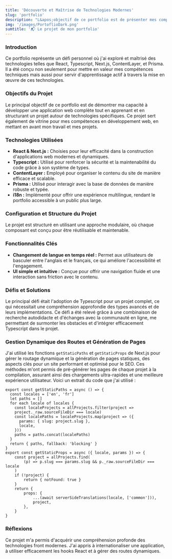 ```yaml
---
title: 'Découverte et Maîtrise de Technologies Modernes'
slug: 'portfolio'
description: "L&apos;objectif de ce portfolio est de présenter mes compétences et d'apprendre à structurer un projet autour d'un écosystème de technologies que je ne maîtrisais pas totalement."
img: '/images/PortoflioDark.png'
sumtitle: '📬 Le projet de mon portfolio'
---
```


### Introduction

Ce portfolio représente un défi personnel où j'ai exploré et maîtrisé des technologies telles que React, Typescript, Next.js, ContentLayer, et Prisma. Il a été conçu non seulement pour mettre en valeur mes compétences techniques mais aussi pour servir d'apprentissage actif à travers la mise en œuvre de ces technologies.

### Objectifs du Projet

Le principal objectif de ce portfolio est de démontrer ma capacité à développer une application web complète tout en apprenant et en structurant un projet autour de technologies spécifiques. Ce projet sert également de vitrine pour mes compétences en développement web, en mettant en avant mon travail et mes projets.

### Technologies Utilisées

- **React & Next.js :** Choisies pour leur efficacité dans la construction d'applications web modernes et dynamiques.
- **Typescript :** Utilisé pour renforcer la sécurité et la maintenabilité du code grâce à son système de types.
- **ContentLayer :** Employé pour organiser le contenu du site de manière efficace et scalable.
- **Prisma :** Utilisé pour interagir avec la base de données de manière robuste et typée.
- **i18n :** Implémenté pour offrir une expérience multilingue, rendant le portfolio accessible à un public plus large.

### Configuration et Structure du Projet

Le projet est structuré en utilisant une approche modulaire, où chaque composant est conçu pour être réutilisable et maintenable.

### Fonctionnalités Clés

- **Changement de langue en temps réel :** Permet aux utilisateurs de basculer entre l'anglais et le français, ce qui améliore l'accessibilité et l'engagement.
- **UI simple et intuitive :** Conçue pour offrir une navigation fluide et une interaction sans friction avec le contenu.

### Défis et Solutions

Le principal défi était l'adoption de Typescript pour un projet complet, ce qui nécessitait une compréhension approfondie des types avancés et de leurs implémentations. Ce défi a été relevé grâce à une combinaison de recherche autodidacte et d'échanges avec la communauté en ligne, me permettant de surmonter les obstacles et d'intégrer efficacement Typescript dans le projet.

### Gestion Dynamique des Routes et Génération de Pages

J'ai utilisé les fonctions `getStaticPaths` et `getStaticProps` de Next.js pour gérer le routage dynamique et la génération de pages statiques, des aspects clés pour un site performant et optimisé pour le SEO. Ces méthodes m'ont permis de pré-générer les pages de chaque projet à la compilation, assurant ainsi des chargements ultra-rapides et une meilleure expérience utilisateur. Voici un extrait du code que j'ai utilisé :

```tsx title="[slug].tsx"
export const getStaticPaths = async () => {
  const locales = ['en', 'fr']
  let paths = []
  for each locale of locales {
    const localeProjects = allProjects.filter(project =>
    project._raw.sourceFileDir === locale)
    const localePaths = localeProjects.map(project => ({
      params: { slug: project.slug },
      locale,
    }))
    paths = paths.concat(localePaths)
  }
  return { paths, fallback: 'blocking' }
}
export const getStaticProps = async ({ locale, params }) => {
	const project = allProjects.find(
		(p) => p.slug === params.slug && p._raw.sourceFileDir === locale
	)
	if (!project) {
		return { notFound: true }
	}
	return {
		props: {
			...(await serverSideTranslations(locale, ['common'])),
			project,
		},
	}
}
```

### Réflexions

Ce projet m'a permis d'acquérir une compréhension profonde des technologies front modernes. J'ai appris à internationaliser une application, à utiliser efficacement les hooks React et à gérer des routes dynamiques.
